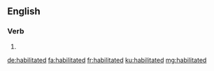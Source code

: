 ==English==

===Verb===
{{head|en|verb form}}

# {{en-past of|habilitate}}

[[de:habilitated]]
[[fa:habilitated]]
[[fr:habilitated]]
[[ku:habilitated]]
[[mg:habilitated]]